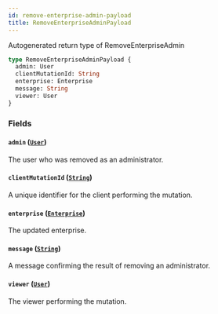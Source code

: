 ```yaml
---
id: remove-enterprise-admin-payload
title: RemoveEnterpriseAdminPayload
---
```


Autogenerated return type of RemoveEnterpriseAdmin

```graphql
type RemoveEnterpriseAdminPayload {
  admin: User
  clientMutationId: String
  enterprise: Enterprise
  message: String
  viewer: User
}
```

### Fields

#### `admin` ([`User`](/docs/api/objects/user))

The user who was removed as an administrator.

#### `clientMutationId` ([`String`](/docs/api/scalars/string))

A unique identifier for the client performing the mutation.

#### `enterprise` ([`Enterprise`](/docs/api/objects/enterprise))

The updated enterprise.

#### `message` ([`String`](/docs/api/scalars/string))

A message confirming the result of removing an administrator.

#### `viewer` ([`User`](/docs/api/objects/user))

The viewer performing the mutation.
